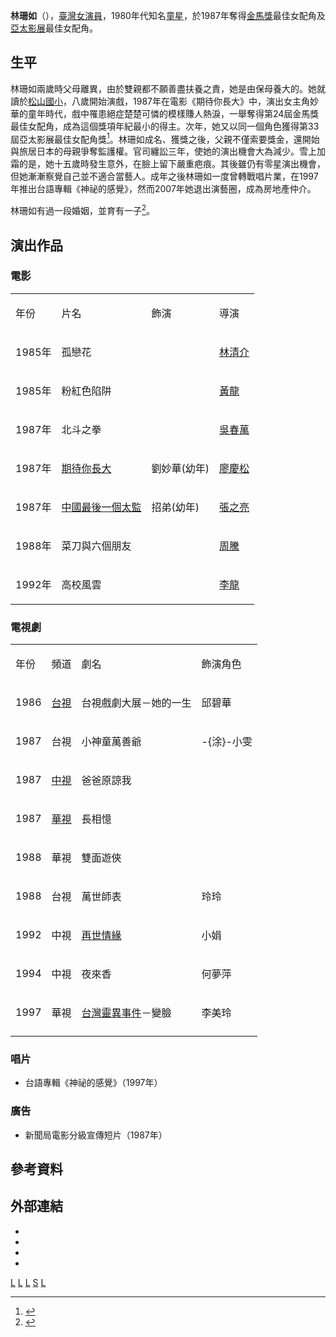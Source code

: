 {{藝人
|姓名 = 林珊如
|類型 = 女演員
|圖片 = 
|圖片尺寸 =
|圖片簡介 =
|羅馬拼音 = Shan-yu Lin, Lam San-Yu 
|英文名 = 
|暱稱 =
|國籍 = {{ROC}}
|籍貫 = 
|出生日期 = {{birth_date_and _age|1977|9|9}}
|出生地點 = 
|逝世日期 =
|逝世地點 =
|職業 = [[演員|演員]]、[[歌手|歌手]]
|語言 = [[中華民國國語|國語]]、[[台語|台語]]
|教育程度 = 
|配偶 =
|子女 = 1子
|出道地點 =
|出道作 = 
|出道日期 = 1985
|代表作 = 《期待你長大》
|活躍年代 = 1985-2007
|唱片公司 =
|經紀公司 =
|網站 = 
|獎項 = {{awards|name=[[金馬獎|金馬獎]] |award=最佳女配角 |year=1987年 |title=《[[期待你長大|期待你長大]]》 |role=劉妙華（幼年）}}
|IMDb = 4629959
|音樂專輯 =
|電影 =
}}

'''林珊如'''（{{bd|1977年|9月9日|catIdx=L}}），[[臺灣|臺灣]][[女演員|女演員]]，1980年代知名[[童星|童星]]，於1987年奪得[[金馬獎|金馬獎]]最佳女配角及[[亞太影展|亞太影展]]最佳女配角。

==生平==
林珊如兩歲時父母離異，由於雙親都不願善盡扶養之責，她是由保母養大的。她就讀於[[松山國小|松山國小]]，八歲開始演戲，1987年在電影《期待你長大》中，演出女主角妙華的童年時代，戲中罹患絕症楚楚可憐的模樣賺人熱淚，一舉奪得第24屆金馬獎最佳女配角，成為這個獎項年紀最小的得主。次年，她又以同一個角色獲得第33屆亞太影展最佳女配角獎<ref>{{cite news|title=感謝辭中獨缺父母　林珊如有段坎坷身世|url=http://blog.xuite.net/kgbz/twblog/120298758-%E6%9E%97%E7%8F%8A%E5%A6%82%E6%9C%89%E6%AE%B5%E5%9D%8E%E5%9D%B7%E8%BA%AB%E4%B8%96%E3%80%881987%E5%B9%B4%E3%80%89|accessdate=2014-03-02|newspaper=TTV電視周刊1310期|date=1987-11-15}}</ref>。林珊如成名、獲獎之後，父親不僅索要獎金，還開始與旅居日本的母親爭奪監護權。官司纏訟三年，使她的演出機會大為減少。雪上加霜的是，她十五歲時發生意外，在臉上留下嚴重疤痕。其後雖仍有零星演出機會，但她漸漸察覺自己並不適合當藝人。成年之後林珊如一度曾轉戰唱片業，在1997年推出台語專輯《神祕的感覺》，然而2007年她退出演藝圈，成為房地產仲介。

林珊如有過一段婚姻，並育有一子<ref>{{cite news|title=昔金馬獎童星 轉房仲|url=http://www.appledaily.com.tw/appledaily/article/property/20091128/32123837/|accessdate=2014-03-02|newspaper=蘋果日報|date=2009-11-28}}</ref>。

== 演出作品 ==
===電影===
{| class="wikitable"
|- style="background:green;color:white;font-weight:bold;text-align:center;"
|年份||片名||飾演||導演
|-
|1985年||孤戀花|| ||[[林清介|林清介]]
|-
|1985年||粉紅色陷阱|| ||[[黃龍|黃龍]]
|-
|1987年||北斗之拳|| ||[[吳春萬|吳春萬]]
|-
|1987年||[[期待你長大|期待你長大]]||劉妙華(幼年)||[[廖慶松|廖慶松]]
|-
|1987年||[[中國最後一個太監|中國最後一個太監]]||招弟(幼年)||[[張之亮|張之亮]]
|-
|1988年||菜刀與六個朋友|| ||[[周騰|周騰]]
|-
|1992年||高校風雲|| ||[[李龍|李龍]]
|}

===電視劇===
{| class="wikitable"
|- style="background:green;color:white;font-weight:bold;text-align:center;"
|年份||頻道||劇名||飾演角色
|-
|1986||[[台視|台視]]||台視戲劇大展－她的一生||邱碧華
|-
|1987||台視||小神童萬善爺||-{涂}-小雯
|-
|1987
|[[中視|中視]]
|爸爸原諒我
|
|-
|1987
|[[華視|華視]]
|長相憶
|
|-
|1988
|華視
|雙面遊俠 
|
|-
|1988
|台視
|萬世師表
|玲玲
|-
|1992
|中視
|[[再世情緣|再世情緣]]
|小娟
|-
|1994
|中視
|夜來香
|何夢萍
|-
|1997
|華視
|[[台灣靈異事件|台灣靈異事件]]－變臉
|李美玲
|-
|}

===唱片===
*台語專輯《神祕的感覺》（1997年）

===廣告===
*新聞局電影分級宣傳短片（1987年）

==參考資料==
{{reflist}}

==外部連結==
*{{facebook|100000159280038|林珊如}}
*{{imdb name|4629959}}{{en}}
*{{Hkmdb name|18366}}
*{{Mtime people|1454455}}

{{金馬獎最佳女配角|第24屆}}

{{DEFAULTSORT:Lin林}}
[[Category:金馬獎最佳女配角得主|L]]
[[Category:台灣電影女演員|L]]
[[Category:台灣電視女演員|L]]
[[Category:林姓|S]]
[[Category:台灣前兒童演員|L]]